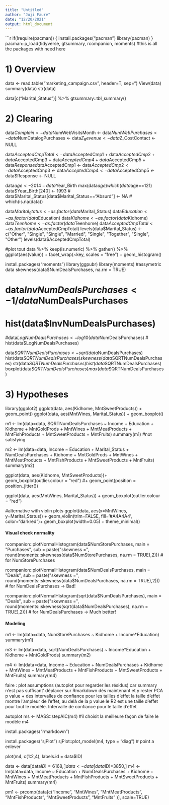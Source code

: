 ```yaml
---
title: "Untitled"
author: "Juji Faure"
date: "12/20/2021"
output: html_document
---
```


```r
if(!require(pacman)) {
  install.packages("pacman")
  library(pacman)
}
pacman::p_load(tidyverse, gtsummary, rcompanion, moments) #this is all the packages with need here



# 1) Overview

data <- read.table("marketing_campaign.csv", header=T, sep="\t")
View(data)
summary(data)
str(data)




data[c("Marital_Status")] %>% gtsummary::tbl_summary()



# 2) Clearing

data$Complain <- data$NumWebVisitsMonth <- data$NumWebPurchases <- data$NumCatalogPurchases <- data$Z_Revenue <- data$Z_CostContact <- NULL

data$AcceptedCmpTotal <- data$AcceptedCmp1 + data$AcceptedCmp2 + data$AcceptedCmp3 + data$AcceptedCmp4 + data$AcceptedCmp5 + data$Response 
data$AcceptedCmp1 <- data$AcceptedCmp2 <- data$AcceptedCmp3 <- data$AcceptedCmp4 <- data$AcceptedCmp5 <- data$Response <- NULL

data$age <- 2014 - data$Year_Birth
max(data$age)
which(data$age==121)
data$Year_Birth[240] <- 1993
# data$Marital_Status[data$Marital_Status=="Absurd"] <- NA
# which(is.na(data))

data$Marital_Status <-  as.factor(data$Marital_Status)
data$Education <- as.factor(data$Education)
data$Kidhome <-  as.factor(data$Kidhome)
data$Teenhome <-  as.factor(data$Teenhome)
data$AcceptedCmpTotal <-  as.factor(data$AcceptedCmpTotal)
levels(data$Marital_Status) <- c("Other", "Single", "Single", "Married", "Single", "Together", "Single", "Other")
levels(data$AcceptedCmpTotal)


#plot tout
data %>% 
  keep(is.numeric) %>%
  gather() %>%
  ggplot(aes(value)) +
  facet_wrap(~key, scales = "free") + 
  geom_histogram()

install.packages("moments")
library(ggpubr)
library(moments)
#assymetric data
skewness(data$NumDealsPurchases, na.rm = TRUE)

# data$InvNumDealsPurchases <- 1/data$NumDealsPurchases
# hist(data$InvNumDealsPurchases)

#data$LogNumDealsPurchases <- log10(data$NumDealsPurchases)
# hist(data$LogNumDealsPurchases)

data$SQRTNumDealsPurchases <- sqrt(data$NumDealsPurchases)
hist(data$SQRTNumDealsPurchases)
skewness(data$SQRTNumDealsPurchases)
str(data$SQRTNumDealsPurchases)
hist(data$SQRTNumDealsPurchases)
boxplot(data$SQRTNumDealsPurchases)
max(data$SQRTNumDealsPurchases)


# 3) Hypotheses 


library(ggplot2)
ggplot(data, aes(Kidhome, MntSweetProducts)) + geom_point()
ggplot(data, aes(MntWines, Marital_Status)) + geom_boxplot()


m1 <- lm(data=data, SQRTNumDealsPurchases ~ Income + Education + Kidhome + MntGoldProds + MntWines + MntMeatProducts + MntFishProducts + MntSweetProducts + MntFruits)
summary(m1) #not satisfying

m2 <- lm(data=data, Income ~ Education + Marital_Status + NumDealsPurchases + Kidhome + MntGoldProds + MntWines + MntMeatProducts + MntFishProducts + MntSweetProducts + MntFruits)
summary(m2)

ggplot(data, aes(Kidhome, MntSweetProducts))+ geom_boxplot(outlier.colour =  "red") #+  geom_point(position = position_jitter()) 

ggplot(data, aes(MntWines, Marital_Status)) + geom_boxplot(outlier.colour =  "red")

#alternative with violin plots
ggplot(data, aes(x=MntWines, y=Marital_Status)) +
  geom_violin(trim=FALSE, fill='#A4A4A4', color="darkred")+
  geom_boxplot(width=0.05) + theme_minimal()


#### Visual check normality

rcompanion::plotNormalHistogram(data$NumStorePurchases, main = "Purchases", sub = paste("skewness =", round(moments::skewness(data$NumStorePurchases, na.rm = TRUE),2))) # for NumStorePurchases

rcompanion::plotNormalHistogram(data$NumDealsPurchases, main = "Deals", sub = paste("skewness =", round(moments::skewness(data$NumDealsPurchases, na.rm = TRUE),2))) # for NumDealsPurchases -> Bad!

rcompanion::plotNormalHistogram(sqrt(data$NumDealsPurchases), main = "Deals", sub = paste("skewness =", round(moments::skewness(sqrt(data$NumDealsPurchases), na.rm = TRUE),2))) # for NumDealsPurchases -> Much better!


#### Modeling
m1 <- lm(data=data, NumStorePurchases ~ Kidhome + Income*Education)
summary(m1)

m3 <- lm(data=data, sqrt(NumDealsPurchases) ~ Income*Education + Kidhome + MntGoldProds)
summary(m2)

m4 <- lm(data=data, Income ~ Education + NumDealsPurchases + Kidhome + MntWines + MntMeatProducts + MntFishProducts + MntSweetProducts + MntFruits)
summary(m4)
 

faire : 
  plot assumptions (autoplot pour regarder les résidus) car summary n'est pas suffisant'
déplacer sur Rmarkdown dès maintenant et y rester 
PCA 
p value + des intervalles de confiance pour les tailles d'effet
la taille d'effet montre l'ampleur de l'effet, au delà de la p value
le R2 est une taille d'effet pour tout le modèle. Intervalle de confiance pour le taille d'effet 


autoplot 
ms <- MASS::stepAIC(m4) #il choisit la meilleure façon de faire le modèle m4

install.packages("rmarkdown")

install.packages("sjPlot")
sjPlot::plot_model(m4, type = "diag")
# point a enlever


plot(m4, c(1:2,4), labels.id = data$ID)

data <- data[data$ID!=6168,] 
data <- data[data$ID!=3850,] 
m4 <- lm(data=data, Income ~ Education + NumDealsPurchases + Kidhome + MntWines + MntMeatProducts + MntFishProducts + MntSweetProducts + MntFruits)
summary(m4)


pm1 <- prcomp(data[c("Income", "MntWines", "MntMeatProducts",  "MntFishProducts", "MntSweetProducts", "MntFruits" )], scale=TRUE)

